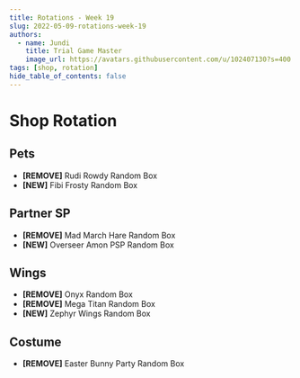 ```yaml
---
title: Rotations - Week 19
slug: 2022-05-09-rotations-week-19
authors:
  - name: Jundi
    title: Trial Game Master
    image_url: https://avatars.githubusercontent.com/u/102407130?s=400
tags: [shop, rotation]
hide_table_of_contents: false
---
```




# Shop Rotation
## Pets
- **[REMOVE]** Rudi Rowdy Random Box <ItemIcon iconId="2572"/>
- **[NEW]** Fibi Frosty Random Box <ItemIcon iconId="2564"/>

## Partner SP
- **[REMOVE]** Mad March Hare Random Box <ItemIcon iconId="4122"/>
- **[NEW]** Overseer Amon PSP Random Box <ItemIcon iconId="2710"/>

## Wings
- **[REMOVE]** Onyx Random Box <ItemIcon iconId="2731"/>
- **[REMOVE]** Mega Titan Random Box <ItemIcon iconId="2998"/>
- **[NEW]** Zephyr Wings Random Box <ItemIcon iconId="4074"/>

## Costume
- **[REMOVE]** Easter Bunny Party Random Box <ItemIcon iconId="4115"/>